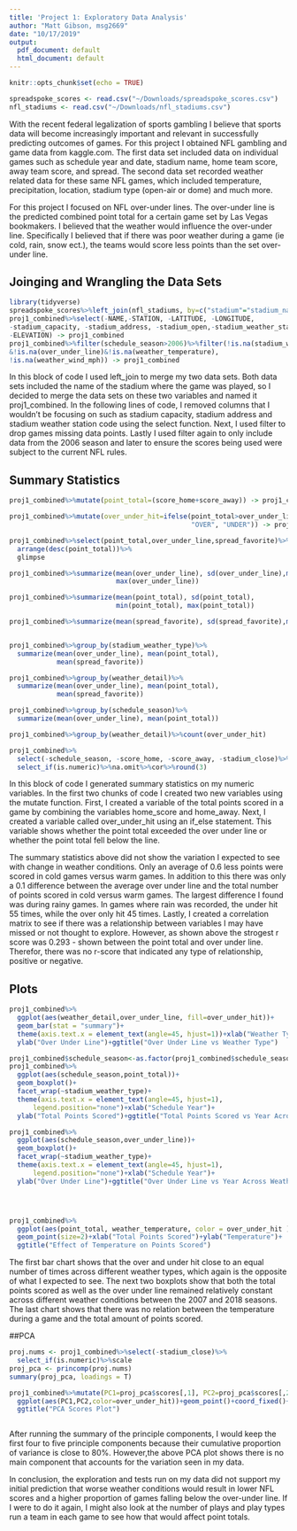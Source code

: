 ```yaml
---
title: 'Project 1: Exploratory Data Analysis'
author: "Matt Gibson, msg2669"
date: "10/17/2019"
output:
  pdf_document: default
  html_document: default
---
```


```r
knitr::opts_chunk$set(echo = TRUE)

spreadspoke_scores <- read.csv("~/Downloads/spreadspoke_scores.csv")
nfl_stadiums <- read.csv("~/Downloads/nfl_stadiums.csv")
```
  With the recent federal legalization of sports gambling I believe that sports data will become increasingly important and relevant in successfully predicting outcomes of games. For this project I obtained NFL gambling and game data from kaggle.com. The first data set included data on individual games such as schedule year and date, stadium name, home team score, away team score, and spread. The second data set recorded weather related data for these same NFL games, which included temperature, precipitation, location, stadium type (open-air or dome) and much more. 

  For this project I focused on NFL over-under lines. The over-under line is the predicted combined point total for a certain game set by Las Vegas bookmakers. I believed that the weather would influence the over-under line. Specifically I believed that if there was poor weather during a game (ie cold, rain, snow ect.), the teams would score less points than the set over-under line.


## Joinging and Wrangling the Data Sets
```R
library(tidyverse)
spreadspoke_scores%>%left_join(nfl_stadiums, by=c("stadium"="stadium_name"))-> proj1_combined
proj1_combined%>%select(-NAME,-STATION, -LATITUDE, -LONGITUDE,
-stadium_capacity, -stadium_address, -stadium_open,-stadium_weather_station_code,
-ELEVATION) -> proj1_combined
proj1_combined%>%filter(schedule_season>2006)%>%filter(!is.na(stadium_weather_type)
&!is.na(over_under_line)&!is.na(weather_temperature), 
!is.na(weather_wind_mph)) -> proj1_combined
```
In this block of code I used left_join to merge my two data sets. Both data sets included the name of the stadium where the game was played, so I decided to merge the data sets on these two variables and named it proj1_combined. In the following lines of code, I removed columns that I wouldn't be focusing on such as stadium capacity, stadium address and stadium weather station code using the select function. Next, I used filter to drop games missing data points. Lastly I used filter again to only include data from the 2006 season and later to ensure the scores being used were subject to the current NFL rules.


## Summary Statistics 
```R
proj1_combined%>%mutate(point_total=(score_home+score_away)) -> proj1_combined

proj1_combined%>%mutate(over_under_hit=ifelse(point_total>over_under_line, 
                                              "OVER", "UNDER")) -> proj1_combined

proj1_combined%>%select(point_total,over_under_line,spread_favorite)%>%
  arrange(desc(point_total))%>%
  glimpse

proj1_combined%>%summarize(mean(over_under_line), sd(over_under_line),min(over_under_line), 
                           max(over_under_line))

proj1_combined%>%summarize(mean(point_total), sd(point_total),
                           min(point_total), max(point_total))

proj1_combined%>%summarize(mean(spread_favorite), sd(spread_favorite),min(spread_favorite))


proj1_combined%>%group_by(stadium_weather_type)%>%
  summarize(mean(over_under_line), mean(point_total),
            mean(spread_favorite))

proj1_combined%>%group_by(weather_detail)%>%
  summarize(mean(over_under_line), mean(point_total), 
            mean(spread_favorite))

proj1_combined%>%group_by(schedule_season)%>%
  summarize(mean(over_under_line), mean(point_total))

proj1_combined%>%group_by(weather_detail)%>%count(over_under_hit)

proj1_combined%>%
  select(-schedule_season, -score_home, -score_away, -stadium_close)%>%
  select_if(is.numeric)%>%na.omit%>%cor%>%round(3)
```
In this block of code I generated summary statistics on my numeric variables. In the first two chunks of code I created two new variables using the mutate function. First, I created a variable of the total points scored in a game by combining the variables home_score and home_away. Next, I created a variable called over_under_hit using an if_else statement. This variable shows whether the point total exceeded the over under line or whether the point total fell below the line. 

The summary statistics above did not show the variation I expected to see with change in weather conditions. Only an average of 0.6 less points were scored in cold games versus warm games. In addition to this there was only a 0.1 difference between the average over under line and the total number of points scored in cold versus warm games. The largest difference I found was during rainy games. In games where rain was recorded, the under hit 55 times, while the over only hit 45 times. Lastly, I created a correlation matrix to see if there was a relationship between variables I may have missed or not thought to explore. However, as shown above the strogest r score was 0.293 - shown between the point total and over under line. Therefor, there was no r-score that indicated any type of relationship, positive or negative. 



## Plots

```R
proj1_combined%>%
  ggplot(aes(weather_detail,over_under_line, fill=over_under_hit))+
  geom_bar(stat = "summary")+  
  theme(axis.text.x = element_text(angle=45, hjust=1))+xlab("Weather Type")+
  ylab("Over Under Line")+ggtitle("Over Under Line vs Weather Type")

proj1_combined$schedule_season<-as.factor(proj1_combined$schedule_season)
proj1_combined%>%
  ggplot(aes(schedule_season,point_total))+
  geom_boxplot()+
  facet_wrap(~stadium_weather_type)+
  theme(axis.text.x = element_text(angle=45, hjust=1),
      legend.position="none")+xlab("Schedule Year")+
  ylab("Total Points Scored")+ggtitle("Total Points Scored vs Year Across Weather Types")

proj1_combined%>%
  ggplot(aes(schedule_season,over_under_line))+
  geom_boxplot()+
  facet_wrap(~stadium_weather_type)+
  theme(axis.text.x = element_text(angle=45, hjust=1),
      legend.position="none")+xlab("Schedule Year")+
  ylab("Over Under Line")+ggtitle("Over Under Line vs Year Across Weather Types")




proj1_combined%>%
  ggplot(aes(point_total, weather_temperature, color = over_under_hit ))+
  geom_point(size=2)+xlab("Total Points Scored")+ylab("Temperature")+
  ggtitle("Effect of Temperature on Points Scored")


```
The first bar chart shows that the over and under hit close to an equal number of times across different weather types, which again is the opposite of what I expected to see. The next two boxplots show that both the total points scored as well as the over under line remained relatively constant across different weather conditions between the 2007 and 2018 seasons. The last chart shows that there was no relation between the temperature during a game and the total amount of points scored. 


##PCA

```R
proj.nums <- proj1_combined%>%select(-stadium_close)%>%
  select_if(is.numeric)%>%scale
proj_pca <- princomp(proj.nums)
summary(proj_pca, loadings = T)

proj1_combined%>%mutate(PC1=proj_pca$scores[,1], PC2=proj_pca$scores[,2])%>%
  ggplot(aes(PC1,PC2,color=over_under_hit))+geom_point()+coord_fixed()+
  ggtitle("PCA Scores Plot")



```

After running the summary of the principle components, I would keep the first four to five principle components because their cumulative proportion of variance is close to 80%. However,the above PCA plot shows there is no main component that accounts for the variation seen in my data. 

In conclusion, the exploration and tests run on my data did not support my initial prediction that worse weather conditions would result in lower NFL scores and a higher proportion of games falling below the over-under line. If I were to do it again, I might also look at the number of plays and play types run a team in each game to see how that would affect point totals. 




